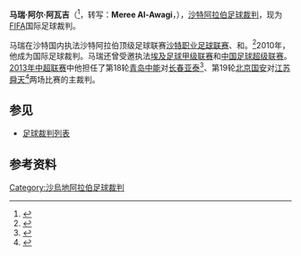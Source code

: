 {{noteTA
|G1=足球
}}
{{Infobox football official
| name                = 马瑞·阿尔·阿瓦吉<br>مرعي العواجي
| fullname            = مرعي العواجي
| dateofbirth         = {{birth year and age|1973}}
| cityofbirth         = 
| countryofbirth      = {{KSA}}
| death_date          = 
| death_place         = 
| otheroccupation     = 政府职员<ref>{{cite web|title=General Information|url=http://www.slstat.com/spl2012-2013en/referee.php?id=2|publisher=slstat.com|accessdate=2013-08-02}}</ref>
| years               = ?–
| league              = [[沙特职业足球联赛|沙特职业足球联赛]]
| role                = [[足球裁判|裁判]]
| internationalyears  = 2010–
| confederation       = [[FIFA|FIFA]]
| internationalrole   = [[足球裁判|裁判]]
}}

'''马瑞·阿尔·阿瓦吉'''（{{lang-ar|مرعي العواجي}}<ref>{{cite web|title=معلومات عامة|url=http://www.slstat.com/spl2012-2013ar/referee.php?id=2|publisher=slstat.com|accessdate=2013-08-02}}</ref>，转写：'''Meree Al-Awagi'''，{{bd|1978年}}），[[沙特阿拉伯|沙特阿拉伯]][[足球裁判|足球裁判]]，现为[[FIFA|FIFA]]国际足球裁判。

马瑞在沙特国内执法沙特阿拉伯顶级足球联赛[[沙特职业足球联赛|沙特职业足球联赛]]、{{link-en|沙特国王冠军杯|King Cup of Champions}}和{{link-en|沙特王储杯|Saudi Crown Prince Cup}}。<ref>{{cite web|title=MEREE AL AWAGI|url=http://cn.soccerway.com/referees/meree-al-awagi-/176463/|publisher=Soccerway|accessdate=2013-08-02}}</ref>2010年，他成为国际足球裁判。马瑞还曾受邀执法[[埃及足球甲级联赛|埃及足球甲级联赛]]和[[中国足球超级联赛|中国足球超级联赛]]。[[2013年中超联赛|2013年中超联赛]]中他担任了第18轮[[青岛中能|青岛中能]]对[[长春亚泰|长春亚泰]]<ref>{{cite news|title=中超第18轮裁判名单：澳洲主裁吹恒大国安之战|url=http://sports.dzwww.com/china/201307/t20130731_8739079.htm|accessdate=2013-08-02|newspaper=搜狐体育|date=2013-07-31}}{{Dead link|date=2018年9月 |bot=InternetArchiveBot |fix-attempted=yes }}</ref>、第19轮[[北京国安|北京国安]]对[[江苏舜天足球俱乐部|江苏舜天]]<ref>{{cite news|title=中超第19轮裁判名单：西亚主裁吹国安舜天之战|url=http://sports.sohu.com/20130802/n383252616.shtml|accessdate=2013-08-02|newspaper=足协官网|date=2013-08-02|archive-date=2013-08-06|archive-url=https://web.archive.org/web/20130806191302/http://sports.sohu.com/20130802/n383252616.shtml|dead-url=no}}</ref>两场比赛的主裁判。

==参见==
* [[足球裁判列表|足球裁判列表]]

==参考资料==
{{reflist}}

{{2013年中国足球联赛裁判}}
{{DEFAULTSORT:Meree Al-Awagi}}

[[Category:沙烏地阿拉伯足球裁判|Category:沙烏地阿拉伯足球裁判]]